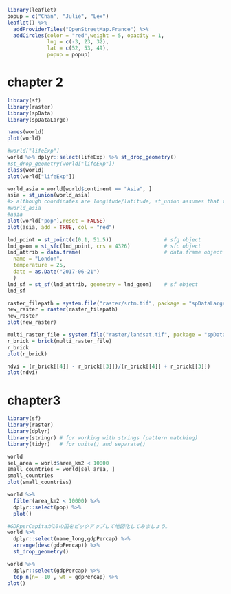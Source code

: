 
```r
library(leaflet)
popup = c("Chan", "Julie", "Lex")
leaflet() %>%
  addProviderTiles("OpenStreetMap.France") %>%
  addCircles(color = "red",weight = 5, opacity = 1,
             lng = c(-3, 23, 32),
             lat = c(52, 53, 49), 
             popup = popup)
```

# chapter 2
```r
library(sf)
library(raster)
library(spData)
library(spDataLarge)
```


```r
names(world)
plot(world)

```

```r
#world["lifeExp"]
world %>% dplyr::select(lifeExp) %>% st_drop_geometry()
#st_drop_geometry(world["lifeExp"])
class(world)
plot(world["lifeExp"])

```

```r
world_asia = world[world$continent == "Asia", ]
asia = st_union(world_asia)
#> although coordinates are longitude/latitude, st_union assumes that they are planar
#world_asia
#asia
plot(world["pop"],reset = FALSE)
plot(asia, add = TRUE, col = "red")
```

```r
lnd_point = st_point(c(0.1, 51.5))                 # sfg object
lnd_geom = st_sfc(lnd_point, crs = 4326)           # sfc object
lnd_attrib = data.frame(                           # data.frame object
  name = "London",
  temperature = 25,
  date = as.Date("2017-06-21")
  )
lnd_sf = st_sf(lnd_attrib, geometry = lnd_geom)    # sf object
lnd_sf
```



```r
raster_filepath = system.file("raster/srtm.tif", package = "spDataLarge")
new_raster = raster(raster_filepath)
new_raster
plot(new_raster)
```

```r
multi_raster_file = system.file("raster/landsat.tif", package = "spDataLarge")
r_brick = brick(multi_raster_file)
r_brick
plot(r_brick)

```

```r
ndvi = (r_brick[[4]] - r_brick[[3]])/(r_brick[[4]] + r_brick[[3]])
plot(ndvi)
```

# chapter3
```r
library(sf)
library(raster)
library(dplyr)
library(stringr) # for working with strings (pattern matching)
library(tidyr)   # for unite() and separate()

```

```r
world
sel_area = world$area_km2 < 10000
small_countries = world[sel_area, ]
small_countries
plot(small_countries)

world %>% 
  filter(area_km2 < 10000) %>%
  dplyr::select(pop) %>%
  plot()
```

```r
#GDPperCapitaが10の国をピックアップして地図化してみましょう。
world %>% 
  dplyr::select(name_long,gdpPercap) %>% 
  arrange(desc(gdpPercap)) %>%
  st_drop_geometry()

world %>%
  dplyr::select(gdpPercap) %>%
  top_n(n= -10 , wt = gdpPercap) %>%
plot()



```

